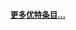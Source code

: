 <div style="font-size: 90%;">{{Portal:中世纪/优特条目/1}}
<div style="text-align:right;">'''[[Portal:中世纪/优特条目|更多优特条目...]]'''</div>
</div>